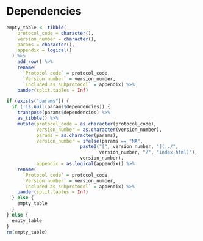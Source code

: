# Dependencies

```{=html}
<!--
Do not enter anything here.
If there are dependencies enter them in the yaml section of `index.Rmd`
-->
```
```r
empty_table <- tibble(
    protocol_code = character(),
    version_number = character(),
    params = character(),
    appendix = logical()
  ) %>%
    add_row() %>%
    rename(
      `Protocol code` = protocol_code,
      `Version number` = version_number,
      `Included as subprotocol` = appendix) %>%
    pander(split.tables = Inf)

if (exists("params")) {
  if (!is.null(params$dependencies)) {
    transpose(params$dependencies) %>%
    as_tibble() %>%
    mutate(protocol_code = as.character(protocol_code),
           version_number = as.character(version_number),
           params = as.character(params),
           version_number = ifelse(params == "NA",
                           paste0("[", version_number, "](../",
                                  version_number, "/", "index.html)"),
                           version_number),
           appendix = as.logical(appendix)) %>%
    rename(
      `Protocol code` = protocol_code,
      `Version number` = version_number,
      `Included as subprotocol` = appendix) %>%
    pander(split.tables = Inf)
  } else {
    empty_table
  }
} else {
  empty_table
}
rm(empty_table)
```
